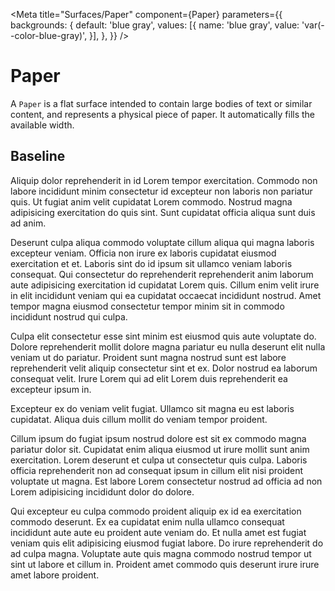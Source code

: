 

<Meta
	title="Surfaces/Paper"
	component={Paper}
	parameters={{
		backgrounds: {
			default: 'blue gray',
			values: [{
				name: 'blue gray',
				value: 'var(--color-blue-gray)',
			}],
		},
	}}
/>

# Paper

A `Paper` is a flat surface intended to contain large bodies of text or similar content, and represents a physical piece of paper.
It automatically fills the available width.

## Baseline

<Canvas>
	<Story name="Baseline">
		<Paper>
			<p>Aliquip dolor reprehenderit in id Lorem tempor exercitation. Commodo non labore incididunt minim consectetur id excepteur non laboris non pariatur quis. Ut fugiat anim velit cupidatat Lorem commodo. Nostrud magna adipisicing exercitation do quis sint. Sunt cupidatat officia aliqua sunt duis ad anim.</p>
			<p>Deserunt culpa aliqua commodo voluptate cillum aliqua qui magna laboris excepteur veniam. Officia non irure ex laboris cupidatat eiusmod exercitation et et. Laboris sint do id ipsum sit ullamco veniam laboris consequat. Qui consectetur do reprehenderit reprehenderit anim laborum aute adipisicing exercitation id cupidatat Lorem quis. Cillum enim velit irure in elit incididunt veniam qui ea cupidatat occaecat incididunt nostrud. Amet tempor magna eiusmod consectetur tempor minim sit in commodo incididunt nostrud qui culpa.</p>
			<p>Culpa elit consectetur esse sint minim est eiusmod quis aute voluptate do. Dolore reprehenderit mollit dolore magna pariatur eu nulla deserunt elit nulla veniam ut do pariatur. Proident sunt magna nostrud sunt est labore reprehenderit velit aliquip consectetur sint et ex. Dolor nostrud ea laborum consequat velit. Irure Lorem qui ad elit Lorem duis reprehenderit ea excepteur ipsum in.</p>
			<p>Excepteur ex do veniam velit fugiat. Ullamco sit magna eu est laboris cupidatat. Aliqua duis cillum mollit do veniam tempor proident.</p>
			<p>Cillum ipsum do fugiat ipsum nostrud dolore est sit ex commodo magna pariatur dolor sit. Cupidatat enim aliqua eiusmod ut irure mollit sunt anim exercitation. Lorem deserunt et culpa ut consectetur quis culpa. Laboris officia reprehenderit non ad consequat ipsum in cillum elit nisi proident voluptate ut magna. Est labore Lorem consectetur nostrud ad officia ad non Lorem adipisicing incididunt dolor do dolore.</p>
			<p>Qui excepteur eu culpa commodo proident aliquip ex id ea exercitation commodo deserunt. Ex ea cupidatat enim nulla ullamco consequat incididunt aute aute eu proident aute veniam do. Et nulla amet est fugiat veniam quis elit adipisicing eiusmod fugiat labore. Do irure reprehenderit do ad culpa magna. Voluptate aute quis magna commodo nostrud tempor ut sint ut labore et cillum in. Proident amet commodo quis deserunt irure irure amet labore proident.</p>
		</Paper>
	</Story>
</Canvas>
